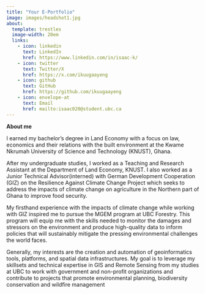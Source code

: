 ```yaml
---
title: "Your E-Portfolio"
image: images/headshot1.jpg
about:
  template: trestles
  image-width: 20em
  links: 
    - icon: linkedin
      text: LinkedIn
      href: https://www.linkedin.com/in/isaac-k/
    - icon: twitter
      text: Twitter/X
      href: https://x.com/ikuugaayeng
    - icon: github
      text: GitHub
      href: https://github.com/ikuugaayeng
    - icon: envelope-at
      text: Email
      href: mailto:isaac020@student.ubc.ca
---
```


**About me**

I earned my bachelor's degree in Land Economy with a focus on law, economics and their relations with the built environment at the Kwame Nkrumah University of Science and Technology (KNUST), Ghana.

After my undergraduate studies, I worked as a Teaching and Research Assistant at the Department of Land Economy, KNUST. I also worked as a Junior Technical Advisor(interned) with German Development Cooperation (GIZ) on the Resilience Against Climate Change Project which seeks to address the impacts of climate change on agriculture in the Northern part of Ghana to improve food security.

My firsthand experience with the impacts of climate change while working with GIZ inspired me to pursue the MGEM program at UBC Forestry. This program will equip me with the skills needed to monitor the damages and stressors on the environment and produce high-quality data to inform policies that will sustainably mitigate the pressing environmental challenges the world faces.

Generally, my interests are the creation and automation of geoinformatics tools, platforms, and spatial data infrastructures. My goal is to leverage my skillsets and technical expertise in GIS and Remote Sensing from my studies at UBC to work with government and non-profit organizations and contribute to projects that promote environmental planning, biodiversity conservation and wildfire management
